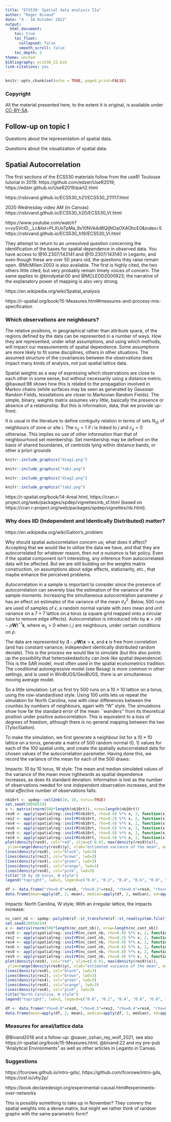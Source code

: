 ```yaml
---
title: "ECS530: Spatial data analysis IIa"
author: "Roger Bivand"
date: "4 - 18 October 2022"
output: 
  html_document:
    toc: true
    toc_float:
      collapsed: false
      smooth_scroll: false
    toc_depth: 2
theme: united
bibliography: ecs530_22.bib
link-citations: yes
---
```


```r
knitr::opts_chunk$set(echo = TRUE, paged.print=FALSE)
```

### Copyright

All the material presented here, to the extent it is original, is available under [CC-BY-SA](https://creativecommons.org/licenses/by-sa/4.0/). 

## Follow-up on topic I

Questions about the representation of spatial data.

Questions about the visualization of spatial data.

## Spatial Autocorrelation

The first sections of the ECS530 materials follow from the useR! Toulouse tutorial in 2019: https://github.com/edzer/UseR2019; https://edzer.github.io/UseR2019/part2.html

https://rsbivand.github.io/ECS530_h21/ECS530_211117.html

2020 Wednesday video AM (in Canvas)
https://rsbivand.github.io/ECS530_h20/ECS530_VI.html

https://www.youtube.com/watch?v=vySVctD__Lc&list=PLXUoTpMa_9s10NVk4dBQljNOaOXAOhcE0&index=5
https://rsbivand.github.io/ECS530_h19/ECS530_VI.html

They attempt to return to an unresolved question concerning the identification of the bases for spatial dependence in observed data. You have access to @10.2307/143141 and @10.2307/143140 in Leganto, and even though these are over 50 years old, the questions they raise remain open. @McMillen:2003 is also available. The first is highly cited, the two others little cited, but very probably remain timely voices of concern. The same applies to @brodyetal:00 and @MCLEOD2000923; the narrative of the explanatory power of mapping is also very strong. 

https://en.wikipedia.org/wiki/Spatial_analysis

https://r-spatial.org/book/15-Measures.html#measures-and-process-mis-specification


### Which observations are neighbours?

The relative positions, in geographical rather than attribute space, of the regions defined by the data can be represented in a number of ways. How they are represented, under what assumptions, and using which methods, will impact our measurements of spatial dependence. Some assumptions are more likely to fit some disciplines, others in other situations. The assumed structure of the covariances between the observations does impact many kinds of analysis, not just spatial lattice data.

Spatial weights as a way of expressing which observations are close to each other in some sense, but without necessarily using a distance metric. @bavaud:98 shows how this is related to the propagation involved in Markov chains (while surfaces may be seen as generated by Gaussian Random Fields, tesselations are closer to Markovian Random Fields). The simple, binary, weights matrix assumes very little, basically the presence or absence of a relationship. But this is information, data, that we provide up-front.

 It is usual in the literature to define contiguity relation in terms of sets $N_{(i)}$ of neighbours of zone or site $i$. The $c_{ij} = 1$ if $i$ is linked to $j$ and $c_{ij} = 0$ otherwise. This implies no use of other information than that of neighbourhood set membership. Set membership may be defined on the basis of shared boundaries, of centroids lying within distance bands, or other a priori grounds


```r
knitr::include_graphics("diag1.png") 
```

```r
knitr::include_graphics("tab1.png") 
```

```r
knitr::include_graphics("diag2.png") 
```

```r
knitr::include_graphics("tab2.png") 
```


https://r-spatial.org/book/14-Areal.html, https://cran.r-project.org/web/packages/spdep/vignettes/nb_sf.html (based on https://cran.r-project.org/web/packages/spdep/vignettes/nb.html).

### Why does IID (Independent and Identically Distributed) matter?

https://en.wikipedia.org/wiki/Galton's_problem

Why should spatial autocorrelation concern us; what does it affect? Accepting that we would like to utilise the data we have, and that they are autocorrelated for whatever reason, then *not a nuisance* is fair policy. Even if the spatial component isn't interesting, any inference from autocorrelated data will be affected. But we are still building on the weights matrix construction, on assumptions about edge effects, stationarity, etc., that maybe enhance the perceived problems.

Autocorrelation in a sample is important to consider since the
presence of autocorrelation can severely bias the estimation of the
variance of the sample moments. Increasing the simultaneous autocorrelation parameter
$\rho$ has an effect on estimates of the variance of the mean $\sigma^2_{\bar{x}}$. Below, 500 runs are used of samples of $\epsilon$, a random normal variate with zero mean and unit variance on a $7 \times 7$ lattice on a torus (a square
grid mapped onto a circular tube to remove edge effects). Autocorrelation
is introduced into \code{x} by $\mathbf{x} = \sigma (\mathbf{I} - \rho
\mathbf{W})^{-1} \mathbf{\epsilon}$, where $w_{ij} > 0$ when $i, j$ are
neighbours, under certain conditions on $\rho$.

The data are represented by $(\mathbf{I} - \rho
\mathbf{W}) \mathbf{x} =  \mathbf{\epsilon}$, and $\mathbf{\epsilon}$ is free from correlation (and has constant variance; independent identically distributed random deviate). This is the process we would like to simulate (but this also points up the possibility that heteroskedasticity can *look like* spatial dependence). This is the SAR model, most often used in the spatial econometrics tradition. The conditional autoregressive model (see Besag) is more common in other settings, and is used in WinBUGS/GeoBUGS, there is an simultaneous moving average model.

So a little simulation: Let us first try 500 runs on a $10 \times 10$ lattice on a torus, using the row-standardised style. Using 100 units lets us repeat the simulation for North Carolina, now with clear differences between the counties by numbers of neighbours, again with "W" style. The simulations show how far the standard error of the mean ``wanders'' from its theoretical position under positive autocorrelation. This is equivalent to a loss of degrees of freedom, although there is no general mapping between the two (Tylor/Galton).

To make the simulation, we first generate a neighbour list for a $10 \times 10$ lattice on a torus, generate a matrix of 500 random normal (0, 1) values for each of the 100 spatial units, and create the spatially autocorrelated data for chosen values of the autocorrelation parameter. Having done this, we record the variance of the mean for each of the 500 draws:

Impacts: 10 by 10 torus, W style: The mean and median simulated values of the variance of the mean move rightwards as spatial dependence increases, as does its standard deviation. Information is lost as the number of observations needed for one *independent* observation increases, and the total *effective* number of observations falls:

```r
nb10rt <- spdep::cell2nb(10, 10, torus=TRUE)
set.seed(20050519)
x <- matrix(rnorm(500*length(nb10rt)), nrow=length(nb10rt))
res0 <- apply(spatialreg::invIrM(nb10rt, rho=0.0) %*% x, 2, function(x) var(x)/length(x))
res2 <- apply(spatialreg::invIrM(nb10rt, rho=0.2) %*% x, 2, function(x) var(x)/length(x))
res4 <- apply(spatialreg::invIrM(nb10rt, rho=0.4) %*% x, 2, function(x) var(x)/length(x))
res6 <- apply(spatialreg::invIrM(nb10rt, rho=0.6) %*% x, 2, function(x) var(x)/length(x))
res8 <- apply(spatialreg::invIrM(nb10rt, rho=0.8) %*% x, 2, function(x) var(x)/length(x))
res9 <- apply(spatialreg::invIrM(nb10rt, rho=0.9) %*% x, 2, function(x) var(x)/length(x))
plot(density(res9), col="red", xlim=c(-0.01, max(density(res9)$x)),
 ylim=range(density(res0)$y), xlab="estimated variance of the mean", main="", lwd=3)
lines(density(res0), col="black", lwd=3)
lines(density(res2), col="brown", lwd=3)
lines(density(res4), col="green", lwd=3)
lines(density(res6), col="orange", lwd=3)
lines(density(res8), col="pink", lwd=3)
title("10 by 10 torus, W style")
legend("topright", lwd=3, legend=c("0.0", "0.2", "0.4", "0.6", "0.8", "0.9"), col=c("black", "brown", "green", "orange", "pink", "red"))
```

```r
df <- data.frame("rho=0.0"=res0, "rho=0.2"=res2, "rho=0.4"=res4, "rho=0.6"=res6, "rho=0.8"=res8, "rho=0.9"=res9, check.names=FALSE)
data.frame(mean=apply(df, 2, mean), median=apply(df, 2, median), sd=apply(df, 2, sd), info.loss=apply(df, 2, function(x) mean(x)/mean(res0)), effective.obs=(100/apply(df, 2, function(x) mean(x)/mean(res0))))
```

Impacts: North Carolina, W style; With an irregular lattice, the impacts increase:

```r
nc_cont_nb <- spdep::poly2nb(sf::st_transform(sf::st_read(system.file("gpkg/nc.gpkg", package="sf"), quiet=TRUE), "EPSG:32019"))
set.seed(20050519)
x <- matrix(rnorm(500*length(nc_cont_nb)), nrow=length(nc_cont_nb))
res0 <- apply(spatialreg::invIrM(nc_cont_nb, rho=0.0) %*% x, 2, function(x) var(x)/length(x))
res2 <- apply(spatialreg::invIrM(nc_cont_nb, rho=0.2) %*% x, 2, function(x) var(x)/length(x))
res4 <- apply(spatialreg::invIrM(nc_cont_nb, rho=0.4) %*% x, 2, function(x) var(x)/length(x))
res6 <- apply(spatialreg::invIrM(nc_cont_nb, rho=0.6) %*% x, 2, function(x) var(x)/length(x))
res8 <- apply(spatialreg::invIrM(nc_cont_nb, rho=0.8) %*% x, 2, function(x) var(x)/length(x))
res9 <- apply(spatialreg::invIrM(nc_cont_nb, rho=0.9) %*% x, 2, function(x) var(x)/length(x))
plot(density(res9), col="red", xlim=c(-0.01, max(density(res9)$x)),
 ylim=range(density(res0)$y), xlab="estimated variance of the mean", main="", lwd=3)
lines(density(res0), col="black", lwd=3)
lines(density(res2), col="brown", lwd=3)
lines(density(res4), col="green", lwd=3)
lines(density(res6), col="orange", lwd=3)
lines(density(res8), col="pink", lwd=3)
title("North Carolina, W style")
legend("topright", lwd=3, legend=c("0.0", "0.2", "0.4", "0.6", "0.8", "0.9"), col=c("black", "brown", "green", "orange", "pink", "red"))
```


```r
df <- data.frame("rho=0.0"=res0, "rho=0.2"=res2, "rho=0.4"=res4, "rho=0.6"=res6, "rho=0.8"=res8, "rho=0.9"=res9, check.names=FALSE)
data.frame(mean=apply(df, 2, mean), median=apply(df, 2, median), sd=apply(df, 2, sd), info.loss=apply(df, 2, function(x) mean(x)/mean(res0)), effective.obs=(100/apply(df, 2, function(x) mean(x)/mean(res0))))
```

### Measures for areal/lattice data

@Bivand2018 and a follow-up: @sauer_oshan_rey_wolf_2021, see also https://r-spatial.org/book/15-Measures.html, @bivand:22 and my pre-pub "Analytical Environments" as well as other articles in Leganto in Canvas.

### Suggestions

https://fcorowe.github.io/intro-gds/, https://github.com/fcorowe/intro-gds, https://osf.io/vhy2p/

https://book.declaredesign.org/experimental-causal.html#experiments-over-networks

This is possibly something to take up in November? They convery the spatial weights into a dense matrix, but might we rather think of random graphs with the same parametric form?


